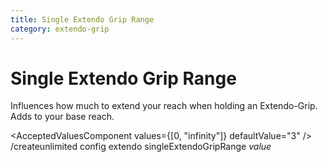 ```yaml
---
title: Single Extendo Grip Range
category: extendo-grip
---
```



# Single Extendo Grip Range

Influences how much to extend your reach when holding an Extendo-Grip. Adds to your base reach.

<AcceptedValuesComponent values={[0, "infinity"]} defaultValue="3" />
<MinecraftCommandComponent>/createunlimited config extendo singleExtendoGripRange *value*</MinecraftCommandComponent>
<BeforeAndAfterComponent before={extendoBefore} after={extendoAfter} />
